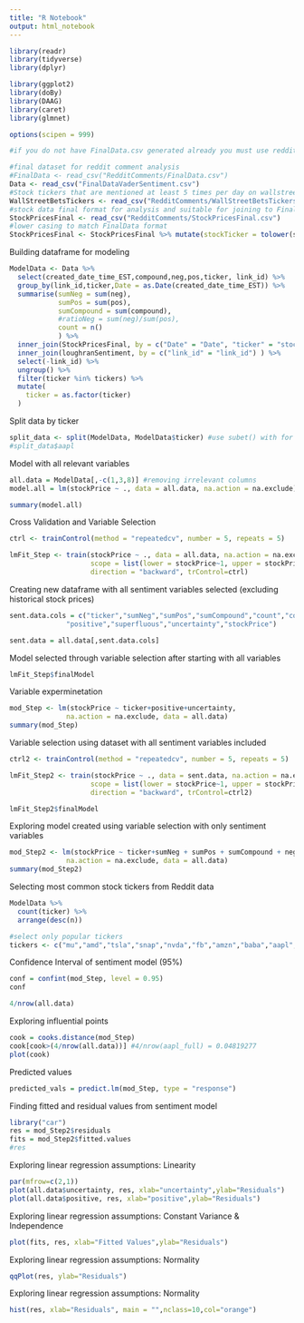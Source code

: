 ```yaml
---
title: "R Notebook"
output: html_notebook
---
```


```r
library(readr)
library(tidyverse)
library(dplyr)

library(ggplot2)
library(doBy)
library(DAAG)
library(caret)
library(glmnet)

options(scipen = 999)
```

```r
#if you do not have FinalData.csv generated already you must use redditsentiment.rmd to generate it on your local machine. The individual post and comment csv files should be pullable from git and found within their respective folders. 

#final dataset for reddit comment analysis 
#FinalData <- read_csv("RedditComments/FinalData.csv")
Data <- read_csv("FinalDataVaderSentiment.csv")
#Stock tickers that are mentioned at least 5 times per day on wallstreetbets - generated in RedditSentiment.rmd
WallStreetBetsTickers <- read_csv("RedditComments/WallStreetBetsTickers.csv")
#stock data final format for analysis and suitable for joining to Final Reddit Data (FinalData)
StockPricesFinal <- read_csv("RedditComments/StockPricesFinal.csv")
#lower casing to match FinalData format 
StockPricesFinal <- StockPricesFinal %>% mutate(stockTicker = tolower(stockTicker))
```

Building dataframe for modeling 
```r
ModelData <- Data %>% 
  select(created_date_time_EST,compound,neg,pos,ticker, link_id) %>% 
  group_by(link_id,ticker,Date = as.Date(created_date_time_EST)) %>% 
  summarise(sumNeg = sum(neg),
            sumPos = sum(pos),
            sumCompound = sum(compound),
            #ratioNeg = sum(neg)/sum(pos),
            count = n()
            ) %>% 
  inner_join(StockPricesFinal, by = c("Date" = "Date", "ticker" = "stockTicker") ) %>% 
  inner_join(loughranSentiment, by = c("link_id" = "link_id") ) %>% 
  select(-link_id) %>% 
  ungroup() %>%
  filter(ticker %in% tickers) %>% 
  mutate(
    ticker = as.factor(ticker)
  )
```

Split data by ticker
```r
split_data <- split(ModelData, ModelData$ticker) #use subet() with for loop?
#split_data$aapl
```


Model with all relevant variables
```r
all.data = ModelData[,-c(1,3,8)] #removing irrelevant columns
model.all = lm(stockPrice ~ ., data = all.data, na.action = na.exclude)

summary(model.all)


```

Cross Validation and Variable Selection 
```r
ctrl <- trainControl(method = "repeatedcv", number = 5, repeats = 5)

lmFit_Step <- train(stockPrice ~ ., data = all.data, na.action = na.exclude, method = "lmStepAIC",
                    scope = list(lower = stockPrice~1, upper = stockPrice~.),
                    direction = "backward", trControl=ctrl)

```

Creating new dataframe with all sentiment variables selected (excluding historical stock prices)

```r
sent.data.cols = c("ticker","sumNeg","sumPos","sumCompound","count","constraining","litigious","negative",
              "positive","superfluous","uncertainty","stockPrice")

sent.data = all.data[,sent.data.cols]

```





Model selected through variable selection after starting with all variables
```r
lmFit_Step$finalModel
```

Variable experminetation

```r
mod_Step <- lm(stockPrice ~ ticker+positive+uncertainty,
              na.action = na.exclude, data = all.data)
summary(mod_Step)
```

Variable selection using dataset with all sentiment variables included
```r
ctrl2 <- trainControl(method = "repeatedcv", number = 5, repeats = 5)

lmFit_Step2 <- train(stockPrice ~ ., data = sent.data, na.action = na.exclude, method = "lmStepAIC",
                    scope = list(lower = stockPrice~1, upper = stockPrice~.),
                    direction = "backward", trControl=ctrl2)
```

```r
lmFit_Step2$finalModel
```

Exploring model created using variable selection with only sentiment variables
```r
mod_Step2 <- lm(stockPrice ~ ticker+sumNeg + sumPos + sumCompound + negative + positive,
              na.action = na.exclude, data = all.data)
summary(mod_Step2)
```





Selecting most common stock tickers from Reddit data
```r
ModelData %>% 
  count(ticker) %>% 
  arrange(desc(n))

#select only popular tickers
tickers <- c("mu","amd","tsla","snap","nvda","fb","amzn","baba","aapl","ge","msft","nflx")
```


Confidence Interval of sentiment model (95%)
```r
conf = confint(mod_Step, level = 0.95)
conf
```
```r
4/nrow(all.data)
```

Exploring influential points
```r
 
cook = cooks.distance(mod_Step)
cook[cook>(4/nrow(all.data))] #4/nrow(aapl_full) = 0.04819277
plot(cook)

```

Predicted values
```r
predicted_vals = predict.lm(mod_Step, type = "response")
```

Finding fitted and residual values from sentiment model
```r
library("car")
res = mod_Step2$residuals
fits = mod_Step2$fitted.values
#res

```


Exploring linear regression assumptions: Linearity
```r
par(mfrow=c(2,1))
plot(all.data$uncertainty, res, xlab="uncertainty",ylab="Residuals")
plot(all.data$positive, res, xlab="positive",ylab="Residuals")


```


Exploring linear regression assumptions: Constant Variance & Independence

```r
plot(fits, res, xlab="Fitted Values",ylab="Residuals")
```


Exploring linear regression assumptions: Normality
```r
qqPlot(res, ylab="Residuals")
```


Exploring linear regression assumptions: Normality
```r
hist(res, xlab="Residuals", main = "",nclass=10,col="orange")
```



